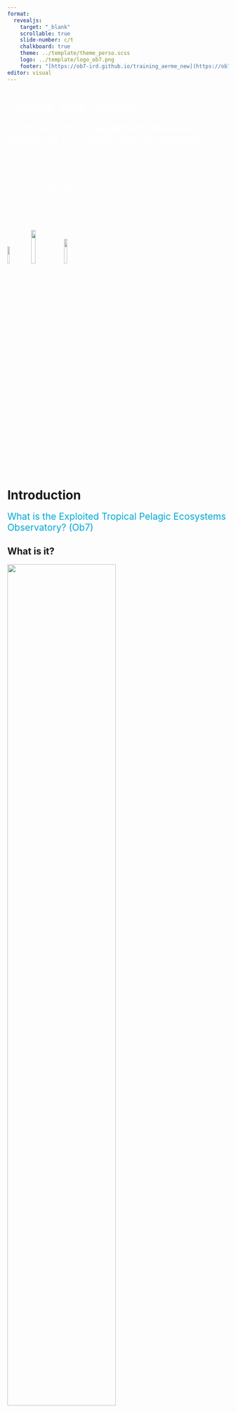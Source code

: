 ```yaml
---
format: 
  revealjs:
    target: "_blank"
    scrollable: true
    slide-number: c/t
    chalkboard: true 
    theme: ../template/theme_perso.scss
    logo: ../template/logo_ob7.png
    footer: "[https://ob7-ird.github.io/training_aerme_new](https://ob7-ird.github.io/training_aerme_new)"
editor: visual
---
```


#  {background-image="images/front_page.png"}

[Tropical Tuna Fisheries]{style="color:#ffffff; font-size: 2em"}

[From data to management measures, a challenge for sustainable exploitation]{style="color:#ffffff; font-size: 1.80em"} <br/> <br/> <br/> <br/> [Océane Bouhineau (oceane.bouhineau\@ird.fr)]{style="color:#ffffff; font-size: 0.75em"} <br/> [Mathieu Depetris (mathieu.depetris\@ird.fr)]{style="color:#ffffff; font-size: 0.75em"} <br/> [Théotime Fily (theotime.fily\@ird.fr)]{style="color:#ffffff; font-size: 0.75em"} <br/> [Clara Lerebourg (clara.lerebourg\@ird.fr)]{style="color:#ffffff; font-size: 0.75em"} <br/> [Esther Mollier (esther.mollier\@ird.fr)]{style="color:#ffffff; font-size: 0.75em"} <br/> <br/> <br/> <br/> [© FADIO / IRD - Ifremer]{style="color:#ffffff; font-size: 0.4em"}

![](images/logo_obs7_pg.png){.absolute top="600" right="200" width="10%"} ![](images/logo_ird.png){.absolute top="620" right="-100" width="14%"} ![](images/logo_marbec.png){.absolute top="605" right="50" width="12%"}

# Introduction

[What is the Exploited Tropical Pelagic Ecosystems Observatory? (Ob7)]{style="color:#00a9d6; font-size: 1.5em"}

## What is it?

![](images/logo_ob7.png){width="70%"}

## What is it?

::: columns
::: {.column width="50%"}
![](images/logo_ob7_2.png){width="90%"}
:::

::: {.column width="50%"}
The Observatory:

-   is a [**set of resources**]{style="color:#9a1c1f"} (human and material) under the umbrella of the [**French National Research Institute for Sustainable Development**]{style="color:#9a1c1f"} (IRD),

-   under the responsability of [**Julien Lebranchu**]{style="color:#9a1c1f"} (julien.lebranchu\@ird.fr).
:::
:::

## What is it?

::: columns
::: {.column width="50%"}
![](images/logo_ob7_3.png){width="90%"}
:::

::: {.column width="50%"}
of [**exploited ressources**]{style="color:#9a1c1f"}

![](images/exploited_species.png)
:::
:::

## What is it?

::: columns
::: {.column width="50%"}
![](images/logo_ob7_4.png){width="90%"}
:::

::: {.column width="50%"}
focused on a [**tropical**]{style="color:#9a1c1f"}

![](images/zones_climatiques.png)
:::
:::

## What is it?

::: columns
::: {.column width="50%"}
![](images/logo_ob7_5.png){width="90%"}
:::

::: {.column width="50%"}
and [**pelagic**]{style="color:#9a1c1f"} area

![](images/zonage_ocean.jpg)
:::
:::

## Why do we need this kind of structure?

::: columns
::: {.column width="70%"}
-   Each country exploiting fisheries resources must declare its activities ([**transversal variables**]{style="color:#9a1c1f"} like capacity, effort and capture)

-   To whom and why?

    -   [**European Commission**]{style="color:#9a1c1f"}, if EU member, used for example regarding [**fisheries agreements**]{style="color:#9a1c1f"}
    -   [**RFMOs**]{style="color:#9a1c1f"} ([**R**]{style="color:#9a1c1f"}egional [**F**]{style="color:#9a1c1f"}isheries [**M**]{style="color:#9a1c1f"}anagement [**O**]{style="color:#9a1c1f"}rganisations) to manage [**population dynamics**]{style="color:#9a1c1f"}
:::

::: {.column width="30%"}
![](images/boat_capacity.png){.absolute top="100" left="800" width="22%"}

![](images/capture_effort.png){.absolute top="400" left="830" width="13%"}
:::
:::

## What are we focusing on?

### Target species and bycatch {style="color:#00a9d6; font-size: 1.5em"}

-   Major tunas
    -   Yellowfin tuna (YFT, *Thunnus albacares*) ![](images/YFT.jpg){.absolute top="170" left="745" width="25%"}<br/><br/>
    -   Bigeye tuna (BET, *Thunnus obesus*) ![](images/BET.jpg){.absolute top="260" left="530" width="24%"}<br/><br/>
    -   Skipjack tuna (SKJ, *Katsuwonus pelamis*) ![](images/SKJ.jpg){.absolute top="350" left="780" width="25%"}<br/><br/>
    -   Albacore tuna (ALB, *Thunnus alalunga*) ![](images/ALB.jpg){.absolute top="450" left="575" width="25%"}

## What are we focusing on?

### Target species and bycatch {style="color:#00a9d6; font-size: 1.5em"}

-   Neritic tunas
    -   Bullet tuna (BLT, *Auxis rochei*) ![](images/BLT.jpg){.absolute top="180" left="480" width="25%"} <br/><br/>
    -   Frigate tuna (FRI, *Auxis thazard*) ![](images/FRI.jpg){.absolute top="260" left="680" width="25%"}<br/><br/>
    -   Kawakawa (KAW, *Euthynnus affinis*) ![](images/KAW.jpg){.absolute top="350" left="550" width="25%"}<br/><br/>
    -   Atlantic bonito (BON, *Sarda sarda*) ![](images/BON.jpg){.absolute top="465" left="650" width="25%"}

## What are we focusing on?

### Target species and bycatch {style="color:#00a9d6; font-size: 1.5em"}

-   Billfish and pelagic sharks species
    -   Swordfish (SWO, *Xiphias gladius*) ![](images/SWO.jpg){.absolute top="170" left="550" width="25%"}<br/><br/>
    -   Sailfish (SAI, *Istiophorus albicans*) ![](images/SAI.jpg){.absolute top="265" left="620" width="25%"}<br/><br/>
    -   Blue marlin (BUM, *Makaira nigricans*) ![](images/BUM.jpg){.absolute top="360" left="600" width="25%"}<br/><br/>
    -   Blue shark (BSH, *Prionace glauca*) ![](images/BSH.jpg){.absolute top="465" left="550" width="25%"}<br/><br/>
    -   Oceanic whitetip shark (OCS, *Carcharhinus longimanus*) ![](images/OCS.jpg){.absolute top="535" left="785" width="25%"}

## What are we focusing on?

### Fishing gears {style="color:#00a9d6; font-size: 1.5em"}

-   Bait boats

![](images/canneur.jpg){.absolute top="100" left="345" width="65%"}

## What are we focusing on? {auto-animate="true"}

### Fishing gears {style="color:#00a9d6; font-size: 1.5em"}

-   Longlines

![](images/palangre.png){.absolute top="135" left="315" width="70%"}

## What are we focusing on? {auto-animate="true"}

### Fishing gears {style="color:#00a9d6; font-size: 1.5em"}

-   Purse seiners

![](images/seiners.jpg){.absolute top="120" left="290" width="70%"}

## What are we focusing on?

### Purse seiner school type {style="color:#00a9d6; font-size: 1.5em"}

-   Free school

![](images/free_school.jpg){.absolute top="220" left="200" width="60%"}

## What are we focusing on?

### Purse seiner school type {style="color:#00a9d6; font-size: 1.5em"}

::: columns
::: {.column width="50%"}
-   FOBs: [**F**]{style="color:#9a1c1f"}loating [**OB**]{style="color:#9a1c1f"}jects<br/> [**natural**]{style="color:#9a1c1f"}

![](images/dcp_natural.jpg){.absolute top="280" left="10" width="40%"}
:::

::: {.column width="50%"}
<br/>[**artificial**]{style="color:#9a1c1f"}

![](images/dcp_artificial.jpg){.absolute top="280" left="520" width="42%"}
:::
:::

# The information system

[Around 4 axes]{style="color:#00a9d6; font-size: 1.5em"}

## The information system

[**Collection**]{style="color:#9a1c1f"}: recovery of declarative data (logbook for example), sampling, fleet characteristics, etc.

![](images/si_ob7_en_1.png){.absolute left="150" width="65%"}

## The information system

[**Storage**]{style="color:#9a1c1f"}: management, administration of databases to store all these kinds of data and ensure long-term preservation.

![](images/si_ob7_en_2.png){.absolute left="150" width="65%"}

## The information system

[**Treatment**]{style="color:#9a1c1f"}: processes of checking/correcting data to ensure quality data with the least possible bias or specific exploitation.

![](images/si_ob7_en_3.png){.absolute left="150" width="65%"}

## The information system

[**Sharing**]{style="color:#9a1c1f"}: expertise and coordination at several levels, for research projects, in support of stock assessments, data delivery, etc.

![](images/si_ob7_en.png){.absolute left="150" width="65%"}

# Data collection

[On board and on shore sampling]{style="color:#00a9d6; font-size: 1.5em"}

## Data collection

### [Why do we need to collect these data?]{style="color:#00a9d6"}

::: columns
::: {.column width="60%"}
-   [**Compliance**]{style="color:#9a1c1f"} : Regulations from the RFMOs
-   [**Scientific purpose**]{style="color:#9a1c1f"} : Stock assessment (catches and biological parameters)
-   [**Provide quality data**]{style="color:#9a1c1f"} :
    -   Data independence: limiting conflict of interest between fishing business and regulation
    -   Minimize biases: crew estimations reported in logbook
:::

::: {.column width="25%"}
![](images/offshore_picture.jpg){.absolute top="200" left="700" width="30%"}
:::
:::

## Data collection

### [What do we need to collect ?]{style="color:#00a9d6"}

::: columns
::: {.column width="60%"}
-   [**Estimation catch characteristics**]{style="color:#9a1c1f"} of the purse seine fisheries (catch and effort by species, size distribution of the catch)
-   [**Region**]{style="color:#9a1c1f"}: Atlantic and Indian ocean
-   [**Sample area**]{style="color:#9a1c1f"}: ICCAT and IOTC fishing ground
-   Only [**main ports**]{style="color:#9a1c1f"} are covered (Abidjan, Dakar and Victoria)
-   [**Primary sample unit**]{style="color:#9a1c1f"}: landing
:::

::: {.column width="30%"}
![](images/offshore_picture.jpg){.absolute top="200" left="700" width="30%"}
:::
:::

## Data collection - On shore

### Declarative data {style="color:#00a9d6"}

::: columns
::: {.column width="40%"}
-   [**Logbooks**]{style="color:#9a1c1f"} data :
    -   fishing activities
    -   capture quantities
    -   target species
    -   buoys
-   [**Landing note**]{style="color:#9a1c1f"} informations :
    -   capture quantities
    -   target species
:::

::: {.column width="60%"}
![](images/logbook.png)
:::
:::

## Data collection - On shore

### Sampling at port {style="color:#00a9d6"}

-   Technicians during [**landings**]{style="color:#9a1c1f"} at ports
-   Individuals [**measurement**]{style="color:#9a1c1f"} and [**counting**]{style="color:#9a1c1f"}

![](images/observateur.jpg){.absolute top="285" left="205" width="58%"}

## Data collection - On board

### Sampling at sea {style="color:#00a9d6"}

-   [**On board observers**]{style="color:#9a1c1f"}
-   Priority : collection of information on [**discards**]{style="color:#9a1c1f"} and [**bycatch species**]{style="color:#9a1c1f"}

![](images/observer_coverage_ao.png){.absolute top="275" left="50" width="40%"} ![](images/observer_coverage_io.png){.absolute top="285" left="500" width="40%"}

## Data collection - On board

### [Example of bycatch]{style="color:#00a9d6"}

![](images/shark_bycatch.jpg){.absolute top="150" left="150" width="33%"} ![](images/bycatch_coryphene.jpg){.absolute top="400" left="150" width="33%"} ![](images/whale_shark_bycatch.jpg){.absolute top="150" left="550" width="36%"}

# Data storage

[Information System]{style="color:#00a9d6; font-size: 1.5em"}

## Data storage

### To do {style="color:#00a9d6"}

# Data treatment

[What do we do after that ?]{style="color:#00a9d6; font-size: 1.5em"}

## Data treatment

### Databases corrections {style="color:#00a9d6"}

::: columns
::: {.column width="50%"}
[**Errors**]{style="color:#9a1c1f"} may occur, when:

-   The Excel logbook file is written by the partners, [**declarative issues**]{style="color:#9a1c1f"}

-   Copying this file into the database, [**entry issues**]{style="color:#9a1c1f"}
:::

::: {.column width="50%"}
![](images/data_treatment_exemple.png){.absolute top="10"}
:::
:::

## Data treatment

### Databases corrections {style="color:#00a9d6"}

::: columns
::: {.column width="50%"}
[**Errors**]{style="color:#9a1c1f"} may occur, when:

-   The Excel logbook file is written by the partners, [**declarative issues**]{style="color:#9a1c1f"}

-   Copying this file into the database, [**entry issues**]{style="color:#9a1c1f"}

Tools then [**performs checks to highlight errors**]{style="color:#9a1c1f"} so that they can be checked and corrected if necessary.
:::

::: {.column width="50%"}
![](images/data_treatment_exemple_bis.png){.absolute top="10"}
:::
:::

## Data treatment

### Databases corrections {style="color:#00a9d6"}

::: columns
::: {.column width="50%"}
[**Errors**]{style="color:#9a1c1f"} may occur, when:

-   The Excel logbook file is written by the partners, [**declarative issues**]{style="color:#9a1c1f"}

-   Copying this file into the database, [**entry issues**]{style="color:#9a1c1f"}

Tools then [**performs checks to highlight errors**]{style="color:#9a1c1f"} so that they can be checked and corrected if necessary.
:::

::: {.column width="50%"}
![](images/Exemple_AkadoR.png){.absolute top="110"}
:::
:::

## Data treatment

### Databases corrections {style="color:#00a9d6"}

::: columns
::: {.column width="50%"}
[**Errors**]{style="color:#9a1c1f"} may occur, when:

-   The Excel logbook file is written by the partners, [**declarative issues**]{style="color:#9a1c1f"}

-   Copying this file into the database, [**entry issues**]{style="color:#9a1c1f"}

Tools then [**performs checks to highlight errors**]{style="color:#9a1c1f"} so that they can be checked and corrected if necessary.
:::

::: {.column width="50%"}
![](images/Exemple_AkadoR_bis.png){.absolute top="110"}
:::
:::

## Data treatment

### [Tropical Tuna Treament (T3)]{style="color:#00a9d6"}

::: columns
::: {.column width="50%"}
![](images/salabardage.png)
:::

::: {.column width="50%"}
Why we need this kind of treatment?

-   Globally in the declarative data, [global weight]{style="color:#9a1c1f"} pretty well estimated but significant bias in [species composition]{style="color:#9a1c1f"}

-   A lot of input data in [different]{style="color:#9a1c1f"} unites or scales
:::
:::

## Data treatment

### [Tropical Tuna Treament (T3)]{style="color:#00a9d6"}

::: columns
::: {.column width="50%"}
![](images/logo_t3.png){width="75%"}
:::

::: {.column width="50%"}
A succesion of processes for:

-   standardise logbook data
-   standardise sampling data
-   re-assessment of catches (link to the landing data for example) and correction of the species composition

To go deeper: <https://ob7-ird.github.io/t3/>
:::
:::

## Data treatment

### [Indicators examples]{style="color:#00a9d6"}

::: columns
::: {.column width="33.3%"}
Estimated total catch ![](images/estimated_total_catch.png){.absolute top="250" left="0" width="28%"}
:::

::: {.column width="37.3%"}
Estimated catch and effort ![](images/estimated_catch_effort.png){.absolute top="250" left="370" width="28%"}
:::

::: {.column width="29.3%"}
Fishing capacity ![](images/fishing_capacity_ind_80.png){.absolute top="265" left="730" width="28%"}
:::
:::

# Data sharing

[Coordination, expertise, and working groups]{style="color:#00a9d6; font-size: 1.5em"}

## Data deliveries

### [Data calls]{style="color:#00a9d6"}

-   For diverse purposes (research, internships, ...)
-   For the [**DGAMPA**]{style="color:#9a1c1f"} (Direction Générale des Affaires Maritimes, de la Pêche et de l'Aquaculture)
    -   For [**France**]{style="color:#9a1c1f"} (National Work Plan ...)
    -   For the [**European Union**]{style="color:#9a1c1f"} (Fisheries Dependent Information, ...)
-   For [**RFMOs**]{style="color:#9a1c1f"}
    -   Delivery of [**transversal variables**]{style="color:#9a1c1f"}

## Expertise {.smaller}

### RFMO working groups {style="color:#00a9d6"}

::: columns
::: {.column width="80%"}
For large pelagics, 4 RFMOs ![](images/rfmo_area.png){width="80%"}
:::

::: {.column width="20%"}
The [**I**]{style="color:#9a1c1f"}nternational [**C**]{style="color:#9a1c1f"}ommission for the [**C**]{style="color:#9a1c1f"}onservation of [**A**]{style="color:#9a1c1f"}tlantic [**T**]{style="color:#9a1c1f"}unas ![](images/iccat_logo.jpg){.absolute top="150" left="730" width="8%"} <br/> <br/> The [**I**]{style="color:#9a1c1f"}ndian [**O**]{style="color:#9a1c1f"}cean [**T**]{style="color:#9a1c1f"}una [**C**]{style="color:#9a1c1f"}ommission ![](images/iotc_logo.png){.absolute top="250" left="730" width="8%"} <br/> <br/> [**I**]{style="color:#9a1c1f"}nter- [**A**]{style="color:#9a1c1f"}merican [**T**]{style="color:#9a1c1f"}ropical [**T**]{style="color:#9a1c1f"}una [**C**]{style="color:#9a1c1f"}ommission ![](images/iattc.png){.absolute top="380" left="730" width="8%"} <br/> <br/> The [**W**]{style="color:#9a1c1f"}estern and [**C**]{style="color:#9a1c1f"}entral [**P**]{style="color:#9a1c1f"}acific [**F**]{style="color:#9a1c1f"}isheries [**C**]{style="color:#9a1c1f"}ommission ![](images/wcpfc.png){.absolute top="470" left="730" width="8%"}
:::
:::

## Expertise

### [RFMO working groups]{style="color:#00a9d6"}

::: columns
::: {.column width="50%"}
To simplify, [**3 levels of actions**]{style="color:#9a1c1f"}:

-   The Working Groups
-   The Scientific Committee
-   The Commission

They can produce [**recommendation**]{style="color:#9a1c1f"} or [**resolution**]{style="color:#9a1c1f"}
:::

::: {.column width="50%"}
![](images/commission_iccat.jpg){width="90%"}
:::
:::

## Coordination

### [At European Union scale]{style="color:#00a9d6"}

-   [**R**]{style="color:#9a1c1f"}egional [**C**]{style="color:#9a1c1f"}oordination [**G**]{style="color:#9a1c1f"}roups
    -   [**Main hub**]{style="color:#9a1c1f"} for regional coordination and cooperation
    -   Composed of experts appointed by Member States
    -   [**Continuous**]{style="color:#9a1c1f"} process
    -   Ob7 is involve in the RCG Large Pelagics [(https://www.fisheries-rcg.eu/rcg-lp/)](https://www.fisheries-rcg.eu/rcg-lp/){target="_blank"}
-   Aim: to move from a [**"national"**]{style="color:#9a1c1f"} to a [**"regional"**]{style="color:#9a1c1f"} level.

![](images/rcg_lp.png){.absolute top="70" left="650" width="35%"}

## One specific characteristic

### [Focus on the EU]{style="color:#00a9d6"}

::: columns
::: {.column width="70%"}
-   Normally, each entity negotiates [**on its side**]{style="color:#9a1c1f"} and is responsible for providing data
-   In the case of the EU
    -   [**coordination**]{style="color:#9a1c1f"} of all tasks (intermediary with RFMOs)
    -   [**guarantees**]{style="color:#9a1c1f"} the monitoring of the fishing quota(s) by European fishermen
    -   gives more [**impact**]{style="color:#9a1c1f"} on the international scene
:::

::: {.column width="30%"}
![](images/dcf.png){.absolute top="200" left="850" width="10%"} ![](images/dgmare.png){.absolute top="380" left="850" width="10%"}
:::
:::

## Research support

### [Involving in projects]{style="color:#00a9d6"}

::: columns
::: {.column width="70%"}
Project FISHN'CO, <https://www.fisheries-rcg.eu/fishnco/> <br/> <br/> <br/> Project SECWEB, <https://www.fisheries-rcg.eu/secweb/> <br/> <br/> <br/> Project CECOFAD et CECOFAD2 <br/> <br/> <br/> ...
:::

::: {.column width="30%"}
![](images/fishnco.png){.absolute top="170" left="800" width="18%"} ![](images/secweb.png){.absolute top="270" left="800" width="18%"} ![](images/logo_cecofad.png){.absolute top="380" left="500" width="12%"} ![](images/logo_cecofad2.png){.absolute top="380" left="750" width="12%"}
:::
:::

##  {background-image="images/end_page.png"}

<br/> <br/> [Thank you for your attention, <br/> do you have any questions?]{style="color:#ffffff; font-size: 2.5em"}

![](images/logo_obs7_pg.png){.absolute top="510" width="10%"} ![](images/logo_marbec.png){.absolute top="515" left="150" width="12%"} ![](images/logo_ird.png){.absolute top="530" left="300" width="14%"} <br/> <br/> <br/> <br/> <br/> <br/> <br/> <br/> [© FADIO / IRD - Ifremer]{style="color:#ffffff; font-size: 0.4em"}

